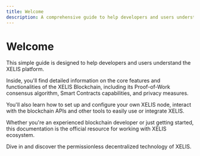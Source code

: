 ```yaml
---
title: Welcome
description: A comprehensive guide to help developers and users understand the XELIS platform.
---
```


# Welcome

This simple guide is designed to help developers and users understand the XELIS platform.

Inside, you'll find detailed information on the core features and functionalities of the XELIS Blockchain,
including its Proof-of-Work consensus algorithm, Smart Contracts capabilities, and privacy measures.

You'll also learn how to set up and configure your own XELIS node, interact with the blockchain APIs and other tools to easily use or integrate XELIS.

Whether you're an experienced blockchain developer or just getting started, this documentation is the official resource for working with XELIS ecosystem.

Dive in and discover the permissionless decentralized technology of XELIS.